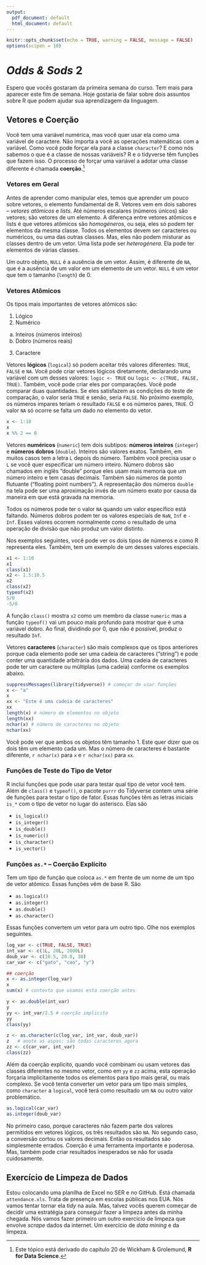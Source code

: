 ```yaml
---
output:
  pdf_document: default
  html_document: default
---
```


```r
knitr::opts_chunk$set(echo = TRUE, warning = FALSE, message = FALSE)
options(scipen = 10)
```

# *Odds & Sods* 2

Espero que vocês gostaram da primeira semana do curso. Tem mais para aparecer este fim de semana. Hoje gostaria de falar sobre dois assuntos sobre R que podem ajudar sua aprendizagem da linguagem.

## Vetores e Coerção

Você tem uma variável numérica, mas você quer usar ela como uma variável de caractere. Não importa a você as operações matemáticas com a variável. Como você pode forçar ela para a classe `character`? E como nós sabemos o que é a classe de nossas variáveis? R e o tidyverse têm funções que fazem isso. O processo de forçar uma variável a adotar uma classe diferente é chamada **coerção**.[^1] 

### Vetores em Geral

Antes de aprender como manipular eles, temos que aprender um pouco sobre vetores, o elemento fundamental de R. Vetores vem em dois sabores -- *vetores atômicos* e *lists*. Até números escalares (números únicos) são vetores; são vetores de um elemento. A diferença entre vetores atômicos e lists é que vetores atômicos são *homogéneros*, ou seja, eles só podem ter elementos da mesma classe. Todos os elementos devem ser caracteres ou numéricos, ou uma das outras classes. Mas, eles não podem misturar as classes dentro de um vetor. Uma lista pode ser *heterogénera*. Ela pode ter elementos de várias classes. 

Um outro objeto, `NULL` é a ausência de um vetor. Assim, é diferente de `NA`, que é a ausência de um valor em um elemento de um vetor. `NULL` é um vetor que tem o tamanho (`length`) de 0. 

### Vetores Atômicos

Os tipos mais importantes de vetores atômicos são:

1.  Lógico
2.  Numérico
  a.  Inteiros (números inteiros)
  b.  Dobro (números reais)
3.  Caractere

Vetores **lógicos** (`logical`) só podem aceitar três valores diferentes: `TRUE`, `FALSE` e `NA`. Você pode criar vetores lógicos diretamente, declarando uma variável com um desses valores: `logic <- TRUE` ou `logic <- c(TRUE, FALSE, TRUE)`. Também, você pode criar eles por comparações. Você pode comparar duas quantidades. Se eles satisfazem as condições do teste de comparação, o valor seria `TRUE` e senão, seria `FALSE`. No próximo exemplo, os números impares teriam o resultado `FALSE` e os números pares, `TRUE`. O valor `NA` só ocorre se falta um dado no elemento do vetor.

```r
x <- 1:10
x
x %% 2 == 0
```

Vetores **numéricos** (`numeric`) tem dois subtipos: **números inteiros** (`integer`) e **números dobros** (`double`). Inteiros são valores exatos. Também, em muitos casos tem a letra `L` depois do número. Também você precisa usar o `L` se você quer especificar um número inteiro. Número dobros são chamados em inglês "double" porque eles usam mais memoria que um número inteiro e tem casas decimais. Também são números de ponto flutuante ("floating point numbers"). A representação dos números `double` na tela pode ser uma aproximação invés de um número exato por causa da maneira em que está gravada na memoria.

Todos os números pode ter o valor `NA` quando um valor especifico está faltando. Números dobros podem ter os valores especiais de `NaN`, `Inf` e `-Inf`. Esses valores ocorrem normalmente como o resultado de uma operação de divisão que não produz um valor distinto. 

Nos exemplos seguintes, você pode ver os dois tipos de números e como R representa eles. Também, tem um exemplo de um desses valores especiais.

```r
x1 <- 1:10
x1
class(x1)
x2 <- 1.5:10.5
x2
class(x2)
typeof(x2)
5/0
-5/0
```

A função `class()` mostra `x2` como um membro da classe `numeric` mas a função `typeof()` vai um pouco mais profundo para mostrar que é uma variável dobro. Ao final, dividindo por 0, que não é possível, produz o resultado `Inf`.

Vetores **caracteres** (`character`) são mais complexos que os tipos anteriores porque cada elemento pode ser uma cadeia de caracteres ("string") e pode conter uma quantidade arbitrária dos dados. Uma cadeia de caracteres pode ter um caractere ou múltiplas (uma cadeia) conforme os exemplos abaixo.

```r
suppressMessages(library(tidyverse)) # começar de usar funções 
x <- "a"
x
xx <- "Este é uma cadeia de caracteres"
xx
length(x) # número de elementos no objeto
length(xx)
nchar(x) # número de caracteres no objeto
nchar(xx) 
```

Você pode ver que ambos os objetos têm tamanho 1. Este quer dizer que os dois têm um elemento cada um. Mas o número de caracteres é bastante diferente, `r nchar(x)` para `x` e `r nchar(xx)` para `xx`.

### Funções de Teste do Tipo de Vetor

R inclui funções que pode usar para testar qual tipo de vetor você tem. Além de `class()` e `typeof()`, o pacote `purrr` do Tidyverse contem uma série de funções para testar o tipo de fator. Essas funções têm as letras iniciais `is_*` com o tipo de vetor no lugar do asterisco. Elas são

- `is_logical()`
- `is_integer()`
- `is_double()`
- `is_numeric()`
- `is_character()`
- `is_vector()`

### Funções `as.*` -- Coerção Explicito

Tem um tipo de função que coloca `as.*` em frente de um nome de um tipo de vetor atômico. Essas funções vêm de base R. São

- `as.logical()`
- `as.integer()`
- `as.double()`
- `as.character()`

Essas funções convertem um vetor para um outro tipo. Olhe nos exemplos seguintes.

```r
log_var <- c(TRUE, FALSE, TRUE)
int_var <- c(1L, 20L, 2000L)
doub_var <- c(10.5, 20.8, 30)
car_var <- c("gato", "cao", "y")

## coerção
x <- as.integer(log_var)
x
sum(x) # contexto que usamos esta coerção antes

y <- as.double(int_var)
y
yy <- int_var/2.5 # coerção implicito
yy
class(yy)

z <- as.character(c(log_var, int_var, doub_var))
z   # anote as aspas; são todas caracteres agora
zz <- c(car_var, int_var)
class(zz)
```

Além da coerção explicito, quando você combinam ou usam vetores das classes diferentes no mesmo vetor, como em `yy` e `zz` acima, esta operação forçaria implicitamente todos os elementos para tipo mais geral, ou mais complexo. Se você tenta converter um vetor para um tipo mais simples, como `character` a `logical`, você terá como resultado um `NA` ou outro valor problemático.

```r
as.logical(car_var)
as.integer(doub_var)

```

No primeiro caso, porque caracteres não fazem parte dos valores permitidos em vetores lógicos, os três resultados são `NA`. No segundo caso, a conversão cortou os valores decimais. Então os resultados são simplesmente errados. Coerção é uma ferramenta importante e poderosa. Mas, também pode criar resultados inesperados se não for usada cuidosamente.

## Exercício de Limpeza de Dados

Estou colocando uma planilha de Excel no SER e no GitHub. Está chamada `attendance.xls`. Trata de presença em escolas públicas nos EUA. Nós vamos tentar tornar ela *tidy* na aula. Mas, talvez vocês querem começar de decidir uma estratégia para conseguir fazer a limpeza antes da minha chegada. Nós vamos fazer primeiro um outro exercício de limpeza que envolve *scrape* dados da internet. Um exercício de *data mining* e da limpeza.

[^1]: Este tópico está derivado do capitulo 20 de Wickham & Grolemund, **R for Data Science**.

